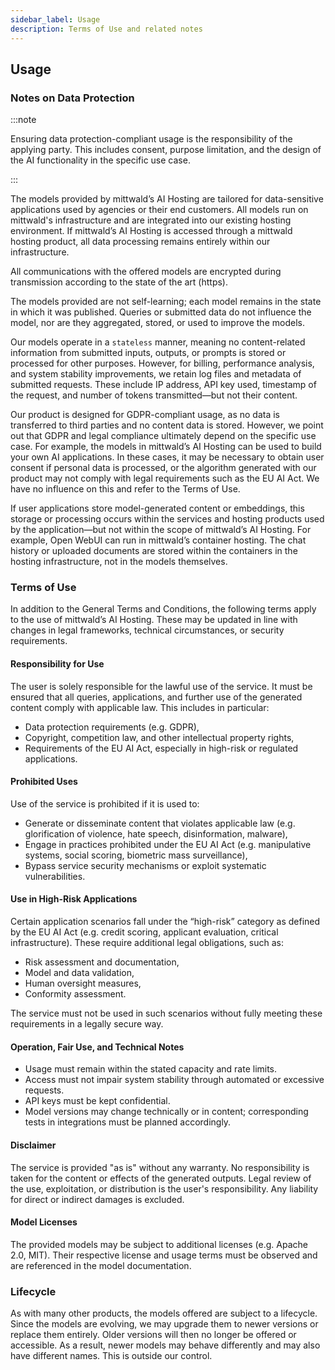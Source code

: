 ---
sidebar_label: Usage
description: Terms of Use and related notes
---

## Usage

### Notes on Data Protection

:::note

Ensuring data protection-compliant usage is the responsibility of the applying party. This includes consent, purpose limitation, and the design of the AI functionality in the specific use case.

:::

The models provided by mittwald’s AI Hosting are tailored for data-sensitive applications used by agencies or their end customers. All models run on mittwald's infrastructure and are integrated into our existing hosting environment. If mittwald’s AI Hosting is accessed through a mittwald hosting product, all data processing remains entirely within our infrastructure.

All communications with the offered models are encrypted during transmission according to the state of the art (https).

The models provided are not self-learning; each model remains in the state in which it was published. Queries or submitted data do not influence the model, nor are they aggregated, stored, or used to improve the models.

Our models operate in a `stateless` manner, meaning no content-related information from submitted inputs, outputs, or prompts is stored or processed for other purposes. However, for billing, performance analysis, and system stability improvements, we retain log files and metadata of submitted requests. These include IP address, API key used, timestamp of the request, and number of tokens transmitted—but not their content.

Our product is designed for GDPR-compliant usage, as no data is transferred to third parties and no content data is stored. However, we point out that GDPR and legal compliance ultimately depend on the specific use case. For example, the models in mittwald’s AI Hosting can be used to build your own AI applications. In these cases, it may be necessary to obtain user consent if personal data is processed, or the algorithm generated with our product may not comply with legal requirements such as the EU AI Act. We have no influence on this and refer to the Terms of Use.

If user applications store model-generated content or embeddings, this storage or processing occurs within the services and hosting products used by the application—but not within the scope of mittwald’s AI Hosting. For example, Open WebUI can run in mittwald’s container hosting. The chat history or uploaded documents are stored within the containers in the hosting infrastructure, not in the models themselves.

### Terms of Use

In addition to the General Terms and Conditions, the following terms apply to the use of mittwald’s AI Hosting. These may be updated in line with changes in legal frameworks, technical circumstances, or security requirements.

#### Responsibility for Use

The user is solely responsible for the lawful use of the service. It must be ensured that all queries, applications, and further use of the generated content comply with applicable law. This includes in particular:

- Data protection requirements (e.g. GDPR),
- Copyright, competition law, and other intellectual property rights,
- Requirements of the EU AI Act, especially in high-risk or regulated applications.

#### Prohibited Uses

Use of the service is prohibited if it is used to:

- Generate or disseminate content that violates applicable law (e.g. glorification of violence, hate speech, disinformation, malware),
- Engage in practices prohibited under the EU AI Act (e.g. manipulative systems, social scoring, biometric mass surveillance),
- Bypass service security mechanisms or exploit systematic vulnerabilities.

#### Use in High-Risk Applications

Certain application scenarios fall under the “high-risk” category as defined by the EU AI Act (e.g. credit scoring, applicant evaluation, critical infrastructure). These require additional legal obligations, such as:

- Risk assessment and documentation,
- Model and data validation,
- Human oversight measures,
- Conformity assessment.

The service must not be used in such scenarios without fully meeting these requirements in a legally secure way.

#### Operation, Fair Use, and Technical Notes

- Usage must remain within the stated capacity and rate limits.
- Access must not impair system stability through automated or excessive requests.
- API keys must be kept confidential.
- Model versions may change technically or in content; corresponding tests in integrations must be planned accordingly.

#### Disclaimer

The service is provided "as is" without any warranty. No responsibility is taken for the content or effects of the generated outputs. Legal review of the use, exploitation, or distribution is the user's responsibility. Any liability for direct or indirect damages is excluded.

#### Model Licenses

The provided models may be subject to additional licenses (e.g. Apache 2.0, MIT). Their respective license and usage terms must be observed and are referenced in the model documentation.

### Lifecycle

As with many other products, the models offered are subject to a lifecycle. Since the models are evolving, we may upgrade them to newer versions or replace them entirely. Older versions will then no longer be offered or accessible. As a result, newer models may behave differently and may also have different names. This is outside our control.